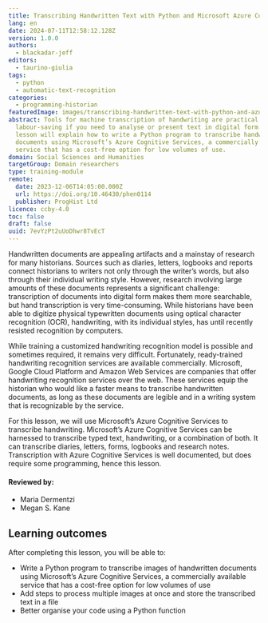 ```yaml
---
title: Transcribing Handwritten Text with Python and Microsoft Azure Computer Vision
lang: en
date: 2024-07-11T12:58:12.128Z
version: 1.0.0
authors:
  - blackadar-jeff
editors:
  - taurino-giulia
tags:
  - python
  - automatic-text-recognition
categories:
  - programming-historian
featuredImage: images/transcribing-handwritten-text-with-python-and-azure-original.jpeg
abstract: Tools for machine transcription of handwriting are practical and
  labour-saving if you need to analyse or present text in digital form. This
  lesson will explain how to write a Python program to transcribe handwritten
  documents using Microsoft’s Azure Cognitive Services, a commercially available
  service that has a cost-free option for low volumes of use.
domain: Social Sciences and Humanities
targetGroup: Domain researchers
type: training-module
remote:
  date: 2023-12-06T14:05:00.000Z
  url: https://doi.org/10.46430/phen0114
  publisher: ProgHist Ltd
licence: ccby-4.0
toc: false
draft: false
uuid: 7evYzPt2uUoDhwr8TvEcT
---
```

Handwritten documents are appealing artifacts and a mainstay of research for many historians. Sources such as diaries, letters, logbooks and reports connect historians to writers not only through the writer’s words, but also through their individual writing style. However, research involving large amounts of these documents represents a significant challenge: transcription of documents into digital form makes them more searchable, but hand transcription is very time-consuming. While historians have been able to digitize physical typewritten documents using optical character recognition (OCR), handwriting, with its individual styles, has until recently resisted recognition by computers.

While training a customized handwriting recognition model is possible and sometimes required, it remains very difficult. Fortunately, ready-trained handwriting recognition services are available commercially. Microsoft, Google Cloud Platform and Amazon Web Services are companies that offer handwriting recognition services over the web. These services equip the historian who would like a faster means to transcribe handwritten documents, as long as these documents are legible and in a writing system that is recognizable by the service.

For this lesson, we will use Microsoft’s Azure Cognitive Services to transcribe handwriting. Microsoft’s Azure Cognitive Services can be harnessed to transcribe typed text, handwriting, or a combination of both. It can transcribe diaries, letters, forms, logbooks and research notes. Transcription with Azure Cognitive Services is well documented, but does require some programming, hence this lesson.

#### Reviewed by:
- Maria Dermentzi
- Megan S. Kane 

## Learning outcomes
After completing this lesson, you will be able to:
- Write a Python program to transcribe images of handwritten documents using Microsoft’s Azure Cognitive Services, a commercially available service that has a cost-free option for low volumes of use
- Add steps to process multiple images at once and store the transcribed text in a file
- Better organise your code using a Python function
